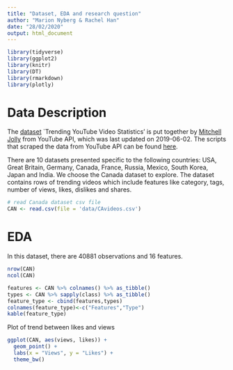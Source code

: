 ```yaml
---
title: "Dataset, EDA and research question"
author: "Marion Nyberg & Rachel Han"
date: "28/02/2020"
output: html_document
---
```

```r
library(tidyverse)
library(ggplot2)
library(knitr)
library(DT)
library(rmarkdown)
library(plotly)
```

# Data Description
The [dataset](https://www.kaggle.com/datasnaek/youtube-new) `Trending YouTube Video Statistics' is put together by [Mitchell Jolly](https://mitchelljolly.com/) from YouTube API, which was last updated on 2019-06-02. The scripts that scraped the data from YouTube API can be found [here](https://github.com/mitchelljy/Trending-YouTube-Scraper). 

There are 10 datasets presented specific to the following countries: USA, Great Britain, Germany, Canada, France, Russia, Mexico, South Korea, Japan and India. We choose the Canada dataset to explore. The dataset contains rows of trending videos which include features like category, tags, number of views, likes, dislikes and shares.

```r
# read Canada dataset csv file
CAN <- read.csv(file = 'data/CAvideos.csv')
```

# EDA

In this dataset, there are 40881 observations and 16 features.
```r
nrow(CAN)
ncol(CAN)
```


```r
features <- CAN %>% colnames() %>% as_tibble()
types <- CAN %>% sapply(class) %>% as_tibble()
feature_type <- cbind(features,types)
colnames(feature_type)<-c("Features","Type")
kable(feature_type)
```


Plot of trend between likes and views
```r
ggplot(CAN, aes(views, likes)) +
  geom_point() + 
  labs(x = "Views", y = "Likes") +
  theme_bw()
```


